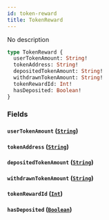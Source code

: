 ```yaml
---
id: token-reward
title: TokenReward
---
```



No description

```graphql
type TokenReward {
  userTokenAmount: String!
  tokenAddress: String!
  depositedTokenAmount: String!
  withdrawnTokenAmount: String!
  tokenRewardId: Int!
  hasDeposited: Boolean!
}
```


### Fields

#### `userTokenAmount` ([`String`](../../references/scalars/string))




#### `tokenAddress` ([`String`](../../references/scalars/string))




#### `depositedTokenAmount` ([`String`](../../references/scalars/string))




#### `withdrawnTokenAmount` ([`String`](../../references/scalars/string))




#### `tokenRewardId` ([`Int`](../../references/scalars/int))




#### `hasDeposited` ([`Boolean`](../../references/scalars/boolean))







